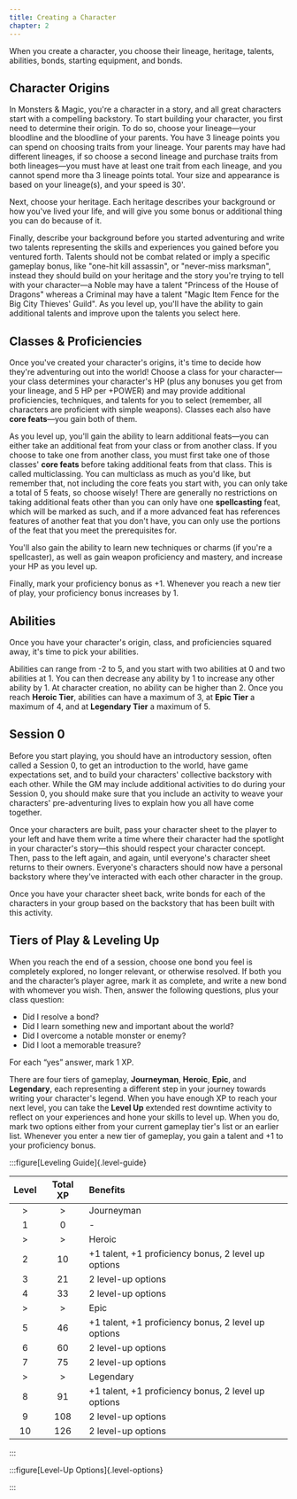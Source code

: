 ```yaml
---
title: Creating a Character
chapter: 2
---
```


When you create a character, you choose their lineage, heritage, talents, abilities, bonds, starting equipment, and bonds.

## Character Origins

In Monsters & Magic, you're a character in a story, and all great characters start with a compelling backstory. To start building your character, you first need to determine their origin. To do so, choose your lineage—your bloodline and the bloodline of your parents. You have 3 lineage points you can spend on choosing traits from your lineage. Your parents may have had different lineages, if so choose a second lineage and purchase traits from both lineages—you must have at least one trait from each lineage, and you cannot spend more tha 3 lineage points total. Your size and appearance is based on your lineage(s), and your speed is 30'.

Next, choose your heritage. Each heritage describes your background or how you've lived your life, and will give you some bonus or additional thing you can do because of it.

Finally, describe your background before you started adventuring and write two talents representing the skills and experiences you gained before you ventured forth. Talents should not be combat related or imply a specific gameplay bonus, like "one-hit kill assassin", or "never-miss marksman", instead they should build on your heritage and the story you're trying to tell with your character—a Noble may have a talent "Princess of the House of Dragons" whereas a Criminal may have a talent "Magic Item Fence for the Big City Thieves' Guild". As you level up, you'll have the ability to gain additional talents and improve upon the talents you select here.

## Classes & Proficiencies

Once you've created your character's origins, it's time to decide how they're adventuring out into the world! Choose a class for your character—your class determines your character's HP (plus any bonuses you get from your lineage, and 5 HP per +POWER) and may provide additional proficiencies, techniques, and talents for you to select (remember, all characters are proficient with simple weapons). Classes each also have **core feats**—you gain both of them.

As you level up, you'll gain the ability to learn additional feats—you can either take an additional feat from your class or from another class. If you choose to take one from another class, you must first take one of those classes' **core feats** before taking additional feats from that class. This is called multiclassing. You can multiclass as much as you'd like, but remember that, not including the core feats you start with, you can only take a total of 5 feats, so choose wisely! There are generally no restrictions on taking additional feats other than you can only have one **spellcasting** feat, which will be marked as such, and if a more advanced feat has references features of another feat that you don't have, you can only use the portions of the feat that you meet the prerequisites for.

You'll also gain the ability to learn new techniques or charms (if you're a spellcaster), as well as gain weapon proficiency and mastery, and increase your HP as you level up.

Finally, mark your proficiency bonus as +1. Whenever you reach a new tier of play, your proficiency bonus increases by 1.

## Abilities

Once you have your character's origin, class, and proficiencies squared away, it's time to pick your abilities.

Abilities can range from -2 to 5, and you start with two abilities at 0 and two abilities at 1. You can then decrease any ability by 1 to increase any other ability by 1. At character creation, no ability can be higher than 2. Once you reach **Heroic Tier**, abilities can have a maximum of 3, at **Epic Tier** a maximum of 4, and at **Legendary Tier** a maximum of 5.

## Session 0

Before you start playing, you should have an introductory session, often called a Session 0, to get an introduction to the world, have game expectations set, and to build your characters' collective backstory with each other. While the GM may include additional activities to do during your Session 0, you should make sure that you include an activity to weave your characters' pre-adventuring lives to explain how you all have come together.

Once your characters are built, pass your character sheet to the player to your left and have them write a time where their character had the spotlight in your character's story—this should respect your character concept. Then, pass to the left again, and again, until everyone's character sheet returns to their owners. Everyone's characters should now have a personal backstory where they've interacted with each other character in the group.

Once you have your character sheet back, write bonds for each of the characters in your group based on the backstory that has been built with this activity.

## Tiers of Play & Leveling Up

When you reach the end of a session, choose one bond you feel is completely explored, no longer relevant, or otherwise resolved. If both you and the character’s player agree, mark it as complete, and write a new bond with whomever you wish. Then, answer the following questions, plus your class question:

- Did I resolve a bond?
- Did I learn something new and important about the world?
- Did I overcome a notable monster or enemy?
- Did I loot a memorable treasure?

For each “yes” answer, mark 1 XP.

There are four tiers of gameplay, **Journeyman**, **Heroic**, **Epic**, and **Legendary**, each representing a different step in your journey towards writing your character's legend. When you have enough XP to reach your next level, you can take the **Level Up** extended rest downtime activity to reflect on your experiences and hone your skills to level up. When you do, mark two options either from your current gameplay tier's list or an earlier list. Whenever you enter a new tier of gameplay, you gain a talent and +1 to your proficiency bonus.

:::figure[Leveling Guide]{.level-guide}

| Level | Total XP | Benefits                                            |
| :---: | :------: | :-------------------------------------------------- |
|   >   |    >     | Journeyman                                          |
|   1   |    0     | -                                                   |
|   >   |    >     | Heroic                                              |
|   2   |    10    | +1 talent, +1 proficiency bonus, 2 level up options |
|   3   |    21    | 2 level-up options                                  |
|   4   |    33    | 2 level-up options                                  |
|   >   |    >     | Epic                                                |
|   5   |    46    | +1 talent, +1 proficiency bonus, 2 level up options |
|   6   |    60    | 2 level-up options                                  |
|   7   |    75    | 2 level-up options                                  |
|   >   |    >     | Legendary                                           |
|   8   |    91    | +1 talent, +1 proficiency bonus, 2 level up options |
|   9   |   108    | 2 level-up options                                  |
|  10   |   126    | 2 level-up options                                  |

:::


:::figure[Level-Up Options]{.level-options}

<LevelUpOptions />

:::
